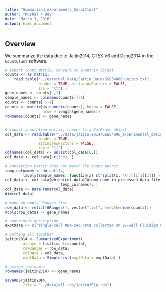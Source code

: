 ```yaml
---
title: "Summarized_experiments_CountClust"
author: "Kushal K Dey"
date: "March 3, 2016"
output: html_document
---
```


## Overview

We summarize the data due to Jaitin2014, GTEX V6 and Deng2014 in the `CountClust` software.

```r
# import count matrix, convert to a matrix object
counts <- as.matrix(
    read.table("../external_data/Jaitin_Data/GSE54006_umitab.txt",
               header = TRUE, stringsAsFactors = FALSE,
               sep = "\t") )
gene_names <- counts[ ,1]
sample_names <- colnames(counts)[-1]
counts <- counts[ ,-1]
counts <- matrix(as.numeric(counts), byrow = FALSE,
                 nrow = length(gene_names))
rownames(counts) <- gene_names


# import annotation matrix, conver to a DatFrame object
col_data <- read.table("../data/jaitin-2014/GSE54006_experimental_design.txt",
               header = TRUE, 
               stringsAsFactors = FALSE,
               sep = "\t") 
colnames(col_data) <- unlist(col_data[6,])
col_data <- col_data[-c(1:6), ]

# annotation matrix does not match the count matrix
temp_colnames <- do.call(c,
        lapply(sample_names, function(x) strsplit(x, "X")[[1]][[2]]) )
col_data <- col_data[which(col_data$Column_name_in_processed_data_file %in%
                         temp_colnames), ]
col_data <- DataFrame(col_data)
dim(col_data)

# make an empty GRanges list 
row_data <- relist(GRanges(), vector("list", length=nrow(counts)))
mcols(row_data) <- gene_names

# experiment description
exptData <- c("single-cell RNA-seq data collected on 96-well Fluidigm C1 plate ")

# putting all together
jaitin2014 <- SummarizedExperiment(
        assays = list(counts=counts),
        rowRanges = row_data,
        colData = col_data,
        exptData = SimpleList(exptData = exptData) )

# assign row names
rownames(jaitin2014) <- gene_names

saveRDS(jaitin2014,
        file = "../data/all-rds/jaitin2014.rds")

```

